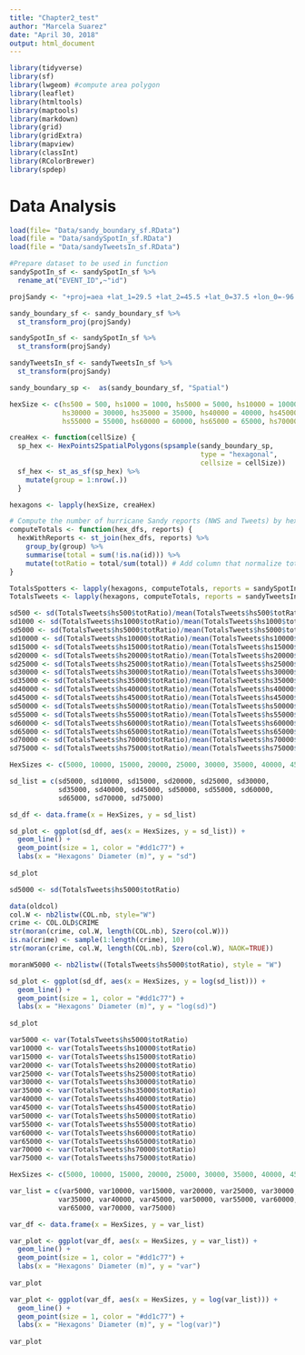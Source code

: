 ```yaml
---
title: "Chapter2_test"
author: "Marcela Suarez"
date: "April 30, 2018"
output: html_document
---
```



```r
library(tidyverse)
library(sf)
library(lwgeom) #compute area polygon
library(leaflet)
library(htmltools)
library(maptools)
library(markdown)
library(grid)
library(gridExtra)
library(mapview)
library(classInt)
library(RColorBrewer)
library(spdep)
```

# Data Analysis

```r
load(file= "Data/sandy_boundary_sf.RData")
load(file = "Data/sandySpotIn_sf.RData")
load(file = "Data/sandyTweetsIn_sf.RData")

#Prepare dataset to be used in function
sandySpotIn_sf <- sandySpotIn_sf %>%
  rename_at("EVENT_ID",~"id")  
```


```r
projSandy <- "+proj=aea +lat_1=29.5 +lat_2=45.5 +lat_0=37.5 +lon_0=-96 +x_0=0 +y_0=0 +datum=NAD83 +units=m +no_defs"

sandy_boundary_sf <- sandy_boundary_sf %>% 
  st_transform_proj(projSandy)

sandySpotIn_sf <- sandySpotIn_sf %>% 
  st_transform(projSandy)

sandyTweetsIn_sf <- sandyTweetsIn_sf %>% 
  st_transform(projSandy)

sandy_boundary_sp <-  as(sandy_boundary_sf, "Spatial")

hexSize <- c(hs500 = 500, hs1000 = 1000, hs5000 = 5000, hs10000 = 10000, hs15000 = 15000, hs20000 = 20000, hs25000 = 25000,
             hs30000 = 30000, hs35000 = 35000, hs40000 = 40000, hs45000 = 45000, hs50000 = 50000,
             hs55000 = 55000, hs60000 = 60000, hs65000 = 65000, hs70000 = 70000, hs75000 = 75000)
```


```r

creaHex <- function(cellSize) {
  sp_hex <- HexPoints2SpatialPolygons(spsample(sandy_boundary_sp,
                                               type = "hexagonal",
                                               cellsize = cellSize))
  sf_hex <- st_as_sf(sp_hex) %>%
    mutate(group = 1:nrow(.))
  }

hexagons <- lapply(hexSize, creaHex)

```


```r

# Compute the number of hurricane Sandy reports (NWS and Tweets) by hexagon
computeTotals <- function(hex_dfs, reports) {
  hexWithReports <- st_join(hex_dfs, reports) %>%
    group_by(group) %>%
    summarise(total = sum(!is.na(id))) %>%
    mutate(totRatio = total/sum(total)) # Add column that normalize totals
}

TotalsSpotters <- lapply(hexagons, computeTotals, reports = sandySpotIn_sf)
TotalsTweets <- lapply(hexagons, computeTotals, reports = sandyTweetsIn_sf)
```

```r
sd500 <- sd(TotalsTweets$hs500$totRatio)/mean(TotalsTweets$hs500$totRatio)*100
sd1000 <- sd(TotalsTweets$hs1000$totRatio)/mean(TotalsTweets$hs1000$totRatio)*100
sd5000 <- sd(TotalsTweets$hs5000$totRatio)/mean(TotalsTweets$hs5000$totRatio)*100
sd10000 <- sd(TotalsTweets$hs10000$totRatio)/mean(TotalsTweets$hs10000$totRatio)*100
sd15000 <- sd(TotalsTweets$hs15000$totRatio)/mean(TotalsTweets$hs15000$totRatio)*100
sd20000 <- sd(TotalsTweets$hs20000$totRatio)/mean(TotalsTweets$hs20000$totRatio)*100
sd25000 <- sd(TotalsTweets$hs25000$totRatio)/mean(TotalsTweets$hs25000$totRatio)*100
sd30000 <- sd(TotalsTweets$hs30000$totRatio)/mean(TotalsTweets$hs30000$totRatio)*100
sd35000 <- sd(TotalsTweets$hs35000$totRatio)/mean(TotalsTweets$hs35000$totRatio)*100
sd40000 <- sd(TotalsTweets$hs40000$totRatio)/mean(TotalsTweets$hs40000$totRatio)*100
sd45000 <- sd(TotalsTweets$hs45000$totRatio)/mean(TotalsTweets$hs45000$totRatio)*100
sd50000 <- sd(TotalsTweets$hs50000$totRatio)/mean(TotalsTweets$hs50000$totRatio)*100
sd55000 <- sd(TotalsTweets$hs55000$totRatio)/mean(TotalsTweets$hs55000$totRatio)*100
sd60000 <- sd(TotalsTweets$hs60000$totRatio)/mean(TotalsTweets$hs60000$totRatio)*100
sd65000 <- sd(TotalsTweets$hs65000$totRatio)/mean(TotalsTweets$hs65000$totRatio)*100
sd70000 <- sd(TotalsTweets$hs70000$totRatio)/mean(TotalsTweets$hs70000$totRatio)*100
sd75000 <- sd(TotalsTweets$hs75000$totRatio)/mean(TotalsTweets$hs75000$totRatio)*100

HexSizes <- c(5000, 10000, 15000, 20000, 25000, 30000, 35000, 40000, 45000, 50000, 55000, 60000, 65000, 70000, 75000)

sd_list = c(sd5000, sd10000, sd15000, sd20000, sd25000, sd30000, 
            sd35000, sd40000, sd45000, sd50000, sd55000, sd60000,
            sd65000, sd70000, sd75000)

sd_df <- data.frame(x = HexSizes, y = sd_list)
```


```r
sd_plot <- ggplot(sd_df, aes(x = HexSizes, y = sd_list)) +
  geom_line() + 
  geom_point(size = 1, color = "#dd1c77") +
  labs(x = "Hexagons' Diameter (m)", y = "sd")
  
sd_plot
```
```r
sd5000 <- sd(TotalsTweets$hs5000$totRatio)

data(oldcol)
col.W <- nb2listw(COL.nb, style="W")
crime <- COL.OLD$CRIME
str(moran(crime, col.W, length(COL.nb), Szero(col.W)))
is.na(crime) <- sample(1:length(crime), 10)
str(moran(crime, col.W, length(COL.nb), Szero(col.W), NAOK=TRUE))

moranW5000 <- nb2listw((TotalsTweets$hs5000$totRatio), style = "W")

```


```r
sd_plot <- ggplot(sd_df, aes(x = HexSizes, y = log(sd_list))) +
  geom_line() + 
  geom_point(size = 1, color = "#dd1c77") +
  labs(x = "Hexagons' Diameter (m)", y = "log(sd)")
  
sd_plot
```

```r
var5000 <- var(TotalsTweets$hs5000$totRatio)
var10000 <- var(TotalsTweets$hs10000$totRatio)
var15000 <- var(TotalsTweets$hs15000$totRatio)
var20000 <- var(TotalsTweets$hs20000$totRatio)
var25000 <- var(TotalsTweets$hs25000$totRatio)
var30000 <- var(TotalsTweets$hs30000$totRatio)
var35000 <- var(TotalsTweets$hs35000$totRatio)
var40000 <- var(TotalsTweets$hs40000$totRatio)
var45000 <- var(TotalsTweets$hs45000$totRatio)
var50000 <- var(TotalsTweets$hs50000$totRatio)
var55000 <- var(TotalsTweets$hs55000$totRatio)
var60000 <- var(TotalsTweets$hs60000$totRatio)
var65000 <- var(TotalsTweets$hs65000$totRatio)
var70000 <- var(TotalsTweets$hs70000$totRatio)
var75000 <- var(TotalsTweets$hs75000$totRatio)

HexSizes <- c(5000, 10000, 15000, 20000, 25000, 30000, 35000, 40000, 45000, 50000, 55000, 60000, 65000, 70000, 75000)

var_list = c(var5000, var10000, var15000, var20000, var25000, var30000, 
            var35000, var40000, var45000, var50000, var55000, var60000,
            var65000, var70000, var75000)

var_df <- data.frame(x = HexSizes, y = var_list)
```


```r
var_plot <- ggplot(var_df, aes(x = HexSizes, y = var_list)) +
  geom_line() + 
  geom_point(size = 1, color = "#dd1c77") +
  labs(x = "Hexagons' Diameter (m)", y = "var")
  
var_plot
```


```r
var_plot <- ggplot(var_df, aes(x = HexSizes, y = log(var_list))) +
  geom_line() + 
  geom_point(size = 1, color = "#dd1c77") +
  labs(x = "Hexagons' Diameter (m)", y = "log(var)")
  
var_plot
```